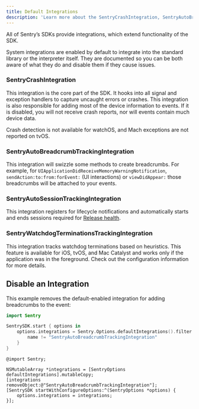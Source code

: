 ```yaml
---
title: Default Integrations
description: 'Learn more about the SentryCrashIntegration, SentryAutoBreadcrumbTrackingIntegration, SentryAutoSessionTrackingIntegration, and SentryOutOfMemoryTrackingIntegration, which are enabled by default.'
---
```


All of Sentry’s SDKs provide integrations, which extend functionality of the SDK.

System integrations are enabled by default to integrate into the standard library or the interpreter itself. They are documented so you can be both aware of what they do and disable them if they cause issues.

### SentryCrashIntegration

This integration is the core part of the SDK. It hooks into all signal and exception handlers to capture uncaught errors or crashes. This integration is also responsible for adding most of the device information to events. If it is disabled, you will not receive crash reports, nor will events contain much device data.

<Note>

Crash detection is not available for watchOS, and Mach exceptions are not reported on tvOS.

</Note>

### SentryAutoBreadcrumbTrackingIntegration

This integration will swizzle some methods to create breadcrumbs. For example, for `UIApplicationDidReceiveMemoryWarningNotification`, `sendAction:to:from:forEvent:` (UI interactions) or `viewDidAppear:` those breadcrumbs will be attached to your events.

### SentryAutoSessionTrackingIntegration

This integration registers for lifecycle notifications and automatically starts and ends sessions required for [Release health](/product/releases/health/#session).

### SentryWatchdogTerminationsTrackingIntegration

This integration tracks watchdog terminations based on heuristics. This feature is available for iOS, tvOS, and Mac Catalyst and works only if the application was in the foreground. Check out the <PlatformLink to="/configuration/watchdog-terminations/">configuration</PlatformLink> information for more details.

## Disable an Integration

This example removes the default-enabled integration for adding breadcrumbs to the event:

```swift {tabTitle:Swift}
import Sentry

SentrySDK.start { options in
    options.integrations = Sentry.Options.defaultIntegrations().filter { name in
        name != "SentryAutoBreadcrumbTrackingIntegration"
    }
}
```

```objc {tabTitle:Objective-C}
@import Sentry;

NSMutableArray *integrations = [SentryOptions defaultIntegrations].mutableCopy;
[integrations removeObject:@"SentryAutoBreadcrumbTrackingIntegration"];
[SentrySDK startWithConfigureOptions:^(SentryOptions *options) {
    options.integrations = integrations;
}];
```
